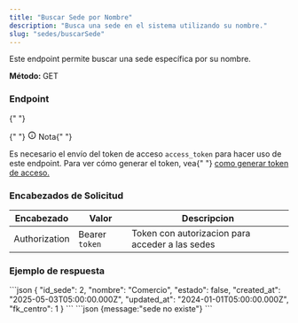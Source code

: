 ```yaml
---
title: "Buscar Sede por Nombre"
description: "Busca una sede en el sistema utilizando su nombre."
slug: "sedes/buscarSede"
---
```



Este endpoint permite buscar una sede específica por su nombre.

<p>
  <strong>Método: </strong>
  <span class="sl-badge success small astro-avdet4wd">GET</span>
</p>

<h3>Endpoint</h3>

<Tabs>
  <TabItem label="Endpoint">
    <ApiEndpoint url={`${API_BASE_URL}/sedes/:idSede`} />
  </TabItem>
</Tabs>

<aside aria-label="Nota" class="starlight-aside starlight-aside--note">
  {" "}
  <p class="starlight-aside__title" aria-hidden="true">
    {" "}
    <svg
      aria-hidden="true"
      class="starlight-aside__icon astro-c6vsoqas"
      width="16"
      height="16"
      viewBox="0 0 24 24"
      fill="currentColor"
      style="--sl-icon-size: 1em;"
    >
      <path d="M12 11a1 1 0 0 0-1 1v4a1 1 0 0 0 2 0v-4a1 1 0 0 0-1-1Zm.38-3.92a1 1 0 0 0-.76 0 1 1 0 0 0-.33.21 1.15 1.15 0 0 0-.21.33 1 1 0 0 0 .21 1.09c.097.088.209.16.33.21A1 1 0 0 0 13 8a1.05 1.05 0 0 0-.29-.71 1 1 0 0 0-.33-.21ZM12 2a10 10 0 1 0 0 20 10 10 0 0 0 0-20Zm0 18a8 8 0 1 1 0-16.001A8 8 0 0 1 12 20Z"></path>
    </svg>
    Nota{" "}
  </p>
  Es necesario el envío del token de acceso <code>access_token</code> para hacer
  uso de este endpoint. Para ver cómo generar el token, vea{" "}
  <a href="/usuarios/login">como generar token de acceso.</a>
</aside>

<h3>Encabezados de Solicitud</h3>

| Encabezado    | Valor          | Descripcion                                     |
| ------------- | -------------- | ----------------------------------------------- |
| Authorization | Bearer `token` | Token con autorizacion para acceder a las sedes |

<h3>Ejemplo de respuesta</h3>

<Tabs>
  <TabItem label="Status 200">
  ```json
{
    "id_sede": 2,
    "nombre": "Comercio",
    "estado": false,
    "created_at": "2025-05-03T05:00:00.000Z",
    "updated_at": "2024-01-01T05:00:00.000Z",
    "fk_centro": 1
  }
```
  </TabItem>

  <TabItem label="Status 404">
  ```json
  {message:"sede no existe"}
  ```
  </TabItem>
</Tabs>
